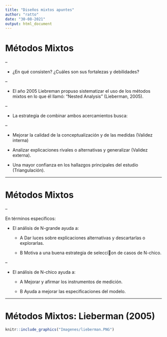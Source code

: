 ```yaml
---
title: "Diseños mixtos apuntes"
author: "ratto"
date: "30-08-2021"
output: html_document
---
```


# Métodos Mixtos

--

+ ¿En qué consisten? ¿Cuáles son sus fortalezas y debilidades?

--

+ El año 2005 Liebreman propuso sistematizar el uso de los métodos mixtos en lo que él llamó: "Nested Analysis" (Lieberman, 2005).

--

+ La estrategia de combinar ambos acercamientos busca:

--

  + Mejorar la calidad de la conceptualización y de las medidas (Validez interna)

  + Analizar explicaciones rivales o alternativas y generalizar (Validez externa).
  
  + Una mayor confianza en los hallazgos principales del estudio (Triangulación).


---

# Métodos Mixtos

--

En términos específicos:

+ El análisis de N-grande ayuda a:

    + A Dar luces sobre explicaciones alternativas y descartarlas o explorarlas.

    + B Motiva a una buena estrategia de seleccion de casos de N-chico.

--

+ El análisis de N-chico ayuda a:

    + A Mejorar y afirmar los instrumentos de medición.

    + B Ayuda a mejorar las especificaciones del modelo.


---

# Métodos Mixtos: Lieberman (2005)

```r
knitr::include_graphics("Imagenes/lieberman.PNG")
```